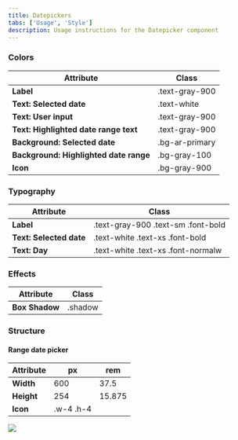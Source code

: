 ```yaml
---
title: Datepickers
tabs: ['Usage', 'Style']
description: Usage instructions for the Datepicker component
---
```


### Colors

<table>
    <thead>
        <tr>
            <th>Attribute</th>  
            <th>Class</th>
        </tr>
    </thead>
    <tbody>
        <tr>
            <td><strong>Label</strong></td>
            <td class="color-name"><span class="code">.text-gray-900</span></td>     
        </tr>
        <tr>
            <td><strong>Text: Selected date</strong></td>
            <td class="color-name"><span class="code">.text-white</span></td>     
        </tr>
        <tr>
            <td><strong>Text: User  input</strong></td>
            <td class="color-name"><span class="code">.text-gray-900</span></td>     
        </tr>
        <tr>
            <td><strong>Text: Highlighted date range text</strong></td>
            <td class="color-name"><span class="code">.text-gray-900</span></td>     
        </tr>
        <tr>
            <td><strong>Background: Selected date</strong></td>
            <td class="color-name"><span class="code">.bg-ar-primary</span></td>     
        </tr>
        <tr>
            <td><strong>Background: Highlighted date range</strong></td>
            <td class="color-name"><span class="code">.bg-gray-100</span></td>     
        </tr>
        <tr>
            <td><strong>Icon</strong></td>
            <td class="color-name"><span class="code">.bg-gray-900</span></td>     
        </tr>
    </tbody>
</table>

### Typography

<table>
    <thead>
        <tr>
            <th>Attribute</th>  
            <th>Class</th>
        </tr>
    </thead>
    <tbody>
        <tr>
            <td><strong>Label</strong></td>
            <td class="color-name"><span class="code">.text-gray-900</span> <span class="code">.text-sm</span> <span class="code">.font-bold</span></td>     
        </tr>
        <tr>
            <td><strong>Text: Selected date</strong></td>
            <td class="color-name"><span class="code">.text-white</span> <span class="code">.text-xs</span> <span class="code">.font-bold</span></td>     
        </tr>
        <tr>
            <td><strong>Text: Day</strong></td>
            <td class="color-name"><span class="code">.text-white</span> <span class="code">.text-xs</span> <span class="code">.font-normalw</span></td>     
        </tr>
    </tbody>
</table>

### Effects

<table>
    <thead>
        <tr>
            <th>Attribute</th>  
            <th>Class</th>
        </tr>
    </thead>
    <tbody>
        <tr>
            <td><strong>Box Shadow</strong></td>
            <td class="color-name"><span class="code">.shadow</span></td>     
        </tr>
    </tbody>
</table>

### Structure

#### Range date picker

<table>
    <thead>
        <tr>
            <th>Attribute</th>  
            <th>px</th>
            <th>rem</th>
        </tr>
    </thead>
    <tbody>
        <tr>
            <td><strong>Width</strong></td>
            <td>600</td>
            <td>37.5</td> 
        </tr>
        <tr>
            <td><strong>Height</strong></td>
            <td>254</td>
            <td>15.875</td> 
        </tr>
        <tr>
            <td><strong>Icon</strong></td>
            <td class="color-name"><span class="code">.w-4</span> <span class="code">.h-4</span></td>     
        </tr>
    </tbody>
</table>

<Row>
<Column>

<img src="https://res.cloudinary.com/dgcfg5cwe/image/upload/v1647288810/calendar-structure_xoawid.svg"></img>

</Column>
</Row>
